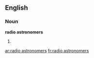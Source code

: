 ==English==
===Noun===
'''radio astronomers'''

# {{plural of|radio astronomer}}

[[ar:radio astronomers]]
[[fr:radio astronomers]]